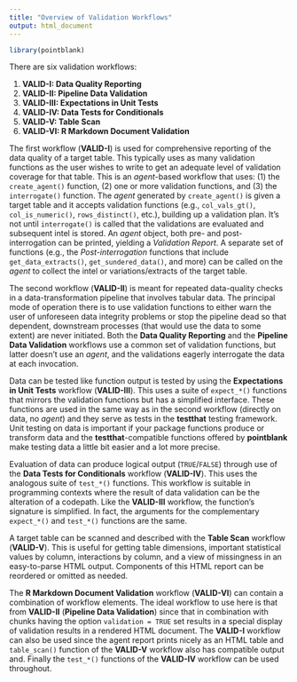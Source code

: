 ```yaml
---
title: "Overview of Validation Workflows"
output: html_document
---
```


```r
library(pointblank)
```

There are six validation workflows:

1. **VALID-I: Data Quality Reporting**
2. **VALID-II: Pipeline Data Validation**
3. **VALID-III: Expectations in Unit Tests**
4. **VALID-IV: Data Tests for Conditionals**
5. **VALID-V: Table Scan**
6. **VALID-VI: R Markdown Document Validation**

The first workflow (**VALID-I**) is used for comprehensive reporting of the data quality of a target table. This typically uses as many validation functions as the user wishes to write to get an adequate level of validation coverage for that table. This is an *agent*-based workflow that uses: (1) the `create_agent()` function, (2) one or more validation functions, and (3) the `interrogate()` function. The *agent* generated by `create_agent()` is given a target table and it accepts validation functions (e.g., `col_vals_gt()`, `col_is_numeric()`, `rows_distinct()`, etc.), building up a validation plan. It's not until `interrogate()` is called that the validations are evaluated and subsequent intel is stored. An *agent* object, both pre- and post-interrogation can be printed, yielding a *Validation Report*. A separate set of functions (e.g., the *Post-interrogation* functions that include `get_data_extracts()`, `get_sundered_data()`, and more) can be called on the *agent* to collect the intel or variations/extracts of the target table.

The second workflow (**VALID-II**) is meant for repeated data-quality checks in a data-transformation pipeline that involves tabular data. The principal mode of operation there is to use validation functions to either warn the user of unforeseen data integrity problems or stop the pipeline dead so that dependent, downstream processes (that would use the data to some extent) are never initiated. Both the **Data Quality Reporting** and the **Pipeline Data Validation** workflows use a common set of validation functions, but latter doesn't use an *agent*, and the validations eagerly interrogate the data at each invocation.

Data can be tested like function output is tested by using the **Expectations in Unit Tests** workflow (**VALID-III**). This uses a suite of `expect_*()` functions that mirrors the validation functions but has a simplified interface. These functions are used in the same way as in the second workflow (directly on data, no *agent*) and they serve as tests in the **testthat** testing framework. Unit testing on data is important if your package functions produce or transform data and the **testthat**-compatible functions offered by **pointblank** make testing data a little bit easier and a lot more precise.

Evaluation of data can produce logical output (`TRUE`/`FALSE`) through use of the **Data Tests for Conditionals** workflow (**VALID-IV**). This uses the analogous suite of `test_*()` functions. This workflow is suitable in programming contexts where the result of data validation can be the alteration of a codepath. Like the **VALID-III** workflow, the function's signature is simplified. In fact, the arguments for the complementary `expect_*()` and `test_*()` functions are the same.

A target table can be scanned and described with the **Table Scan** workflow (**VALID-V**). This is useful for getting table dimensions, important statistical values by column, interactions by column, and a view of missingness in an easy-to-parse HTML output. Components of this HTML report can be reordered or omitted as needed.

The **R Markdown Document Validation** workflow (**VALID-VI**) can contain a combination of workflow elements. The ideal workflow to use here is that from **VALID-II** (**Pipeline Data Validation**) since that in combination with chunks having the option `validation = TRUE` set results in a special display of validation results in a rendered HTML document. The **VALID-I** workflow can also be used since the agent report prints nicely as an HTML table and `table_scan()` function of the **VALID-V** workflow also has compatible output and. Finally the `test_*()` functions of the **VALID-IV** workflow can be used throughout.
